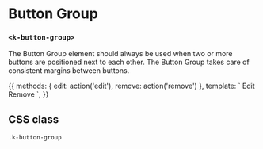 
<Meta
  title="UI | Navigation / Button Group"
  component={ButtonGroup}
/>

# Button Group
### `<k-button-group>`

The Button Group element should always be used when two or more buttons are positioned next to each other. The Button Group takes care of consistent margins between buttons.

<Preview>
  <Story name="Example">
    {{
      methods: {
        edit: action('edit'),
        remove: action('remove')
      },
      template: `
        <k-button-group>
          <k-button icon="edit" @click="edit">Edit</k-button>
          <k-button icon="trash" @click="remove">Remove</k-button>
        </k-button-group>
      `,
    }}
  </Story>
</Preview>

<Props of={ButtonGroup} />

## CSS class
`.k-button-group`
